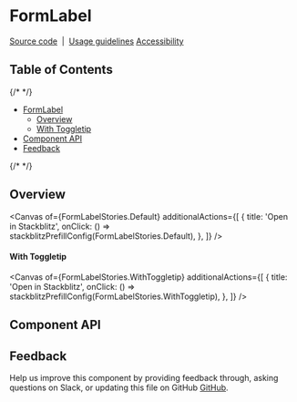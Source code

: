 
<Meta isTemplate />

# FormLabel

[Source code](https://github.com/carbon-design-system/carbon/tree/main/packages/react/src/components/FormLabel)
&nbsp;|&nbsp;
[Usage guidelines](https://www.carbondesignsystem.com/components/form/usage)
[Accessibility](https://www.carbondesignsystem.com/components/form/accessibility)

## Table of Contents

{/* <!-- START doctoc generated TOC please keep comment here to allow auto update --> <!-- DON'T EDIT THIS SECTION, INSTEAD RE-RUN doctoc TO UPDATE --> */}

- [FormLabel](#formLabel)
  - [Overview](#overview)
  - [With Toggletip](#with-toggletip)
- [Component API](#component-api)
- [Feedback](#feedback)

{/* <!-- END doctoc generated TOC please keep comment here to allow auto update --> */}

## Overview

<Canvas
  of={FormLabelStories.Default}
  additionalActions={[
    {
      title: 'Open in Stackblitz',
      onClick: () => stackblitzPrefillConfig(FormLabelStories.Default),
    },
  ]}
/>

#### With Toggletip

<Canvas
  of={FormLabelStories.WithToggletip}
  additionalActions={[
    {
      title: 'Open in Stackblitz',
      onClick: () => stackblitzPrefillConfig(FormLabelStories.WithToggletip),
    },
  ]}
/>

## Component API

<ArgTypes />

## Feedback

Help us improve this component by providing feedback through, asking questions
on Slack, or updating this file on GitHub
[GitHub](https://github.com/carbon-design-system/carbon/edit/main/packages/react/src/components/FormLabel/FormLabel.mdx).
